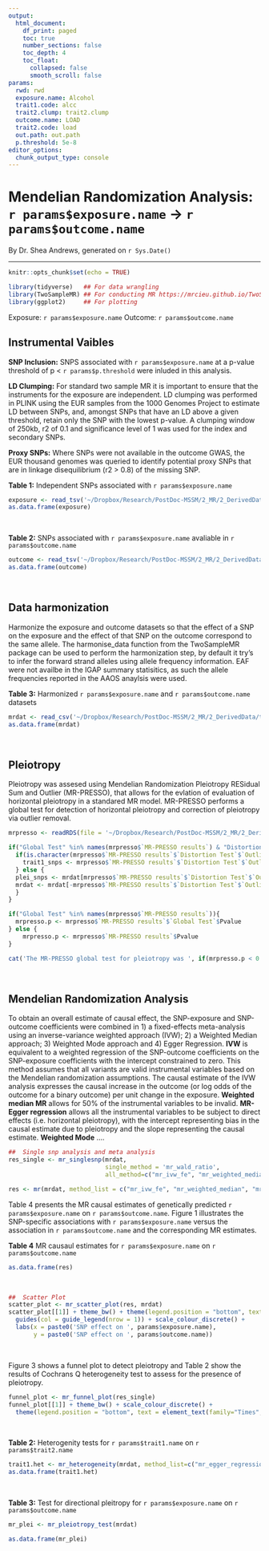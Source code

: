 ```yaml
---
output:
  html_document:
    df_print: paged
    toc: true
    number_sections: false
    toc_depth: 4
    toc_float:
      collapsed: false
      smooth_scroll: false
params:
  rwd: rwd
  exposure.name: Alcohol
  trait1.code: alcc
  trait2.clump: trait2.clump
  outcome.name: LOAD
  trait2.code: load
  out.path: out.path
  p.threshold: 5e-8
editor_options: 
  chunk_output_type: console
---
```


# Mendelian Randomization Analysis: `r params$exposure.name` -> `r params$outcome.name`
By Dr. Shea Andrews, generated on `r Sys.Date()`

---

```r
knitr::opts_chunk$set(echo = TRUE)

library(tidyverse)   ## For data wrangling 
library(TwoSampleMR) ## For conducting MR https://mrcieu.github.io/TwoSampleMR/ 
library(ggplot2)     ## For plotting 
```

Exposure: `r params$exposure.name`
Outcome: `r params$outcome.name`


## Instrumental Vaibles
**SNP Inclusion:** SNPS associated with  `r params$exposure.name` at a p-value threshold of p < `r params$p.threshold` were inluded in this analysis.  

**LD Clumping:** For standard two sample MR it is important to ensure that the instruments for the exposure are independent. LD clumping was performed in PLINK using the EUR samples from the 1000 Genomes Project to estimate LD between SNPs, and, amongst SNPs that have an LD above a given threshold, retain only the SNP with the lowest p-value. A clumping window of 250kb, r2 of 0.1 and significance level of 1 was used for the index and secondary SNPs.
<br>

**Proxy SNPs:** Where SNPs were not available in the outcome GWAS, the EUR thousand genomes was queried to identify potential proxy SNPs that are in linkage disequilibrium (r2 > 0.8) of the missing SNP.
<br> 

**Table 1:** Independent SNPs associated with `r params$exposure.name`
```r
exposure <- read_tsv('~/Dropbox/Research/PostDoc-MSSM/2_MR/2_DerivedData/test/alcc_5e-8_SNPs.txt')
as.data.frame(exposure)
```
<br>


**Table 2:** SNPs associated with `r params$exposure.name` avaliable in `r params$outcome.name`
```r
outcome <- read_tsv('~/Dropbox/Research/PostDoc-MSSM/2_MR/2_DerivedData/test/alcc_load_5e-8_SNPs.txt')
as.data.frame(outcome)
```
<br>

## Data harmonization
Harmonize the exposure and outcome datasets so that the effect of a SNP on the exposure and the effect of that SNP on the outcome correspond to the same allele. The harmonise_data function from the TwoSampleMR package can be used to perform the harmonization step, by default it try's to infer the forward strand alleles using allele frequency information. EAF were not availbe in the IGAP summary statisitics, as such the allele frequencies reported in the AAOS anaylsis were used.
<br>

**Table 3:** Harmonized `r params$exposure.name` and `r params$outcome.name` datasets
```r
mrdat <- read_csv('~/Dropbox/Research/PostDoc-MSSM/2_MR/2_DerivedData/test/alcc_load_5e-8_MRdat.csv')
as.data.frame(mrdat)
```
<br>

## Pleiotropy 
Pleiotropy was assesed using Mendelian Randomization Pleiotropy RESidual Sum and Outlier (MR-PRESSO), that allows for the evlation of evaluation of horizontal pleiotropy in a standared MR model. MR-PRESSO performs a global test for detection of horizontal pleiotropy and correction of pleiotropy via outlier removal. 
<br> 

```r
mrpresso <- readRDS(file = '~/Dropbox/Research/PostDoc-MSSM/2_MR/2_DerivedData/test/hipv_load_5e-8_mrpresso.rds')

if("Global Test" %in% names(mrpresso$`MR-PRESSO results`) & "Distortion Test" %in% names(mrpresso$`MR-PRESSO results`)){
  if(is.character(mrpresso$`MR-PRESSO results`$`Distortion Test`$`Outliers Indices`)){
    trait1_snps <- mrpresso$`MR-PRESSO results`$`Distortion Test`$`Outliers Indices`
  } else {
  plei_snps <- mrdat[mrpresso$`MR-PRESSO results`$`Distortion Test`$`Outliers Indices`, ]$SNP
  mrdat <- mrdat[-mrpresso$`MR-PRESSO results`$`Distortion Test`$`Outliers Indices`,]
  }
}

if("Global Test" %in% names(mrpresso$`MR-PRESSO results`)){
  mrpresso.p <- mrpresso$`MR-PRESSO results`$`Global Test`$Pvalue
} else {
    mrpresso.p <- mrpresso$`MR-PRESSO results`$Pvalue
}

```

```r
cat('The MR-PRESSO global test for pleiotropy was ', if(mrpresso.p < 0.05){paste('significant', ' (p = ', mrpresso.p, ').', sep = "")}else{paste('non-significant.')}, if(mrpresso.p < 0.05 & any(ls() %in% "trait1_snps")){paste('The following SNPs were removed due to pleiotropy:', paste(trait1_snps, collapse=", ") )}) 
```
<br> 

##  Mendelian Randomization Analysis 
To obtain an overall estimate of causal effect, the SNP-exposure and SNP-outcome coefficients were combined in 1) a fixed-effects meta-analysis using an inverse-variance weighted approach (IVW); 2) a Weighted Median approach; 3) Weighted Mode approach and 4) Egger Regression. **IVW** is equivalent to a weighted regression of the SNP-outcome coefficients on the SNP-exposure coefficients with the intercept constrained to zero. This method assumes that all variants are valid instrumental variables based on the Mendelian randomization assumptions. The causal estimate of the IVW analysis expresses the causal increase in the outcome (or log odds of the outcome for a binary outcome) per unit change in the exposure. **Weighted median MR** allows for 50% of the instrumental variables to be invalid. **MR-Egger regression** allows all the instrumental variables to be subject to direct effects (i.e. horizontal pleiotropy), with the intercept representing bias in the causal estimate due to pleiotropy and the slope representing the causal estimate. **Weighted Mode** ....
<br> 

```r

##  Single snp analysis and meta analysis
res_single <- mr_singlesnp(mrdat,
                           single_method = 'mr_wald_ratio',
                           all_method=c("mr_ivw_fe", "mr_weighted_median", "mr_weighted_mode", "mr_egger_regression"))

res <- mr(mrdat, method_list = c("mr_ivw_fe", "mr_weighted_median", "mr_weighted_mode", "mr_egger_regression"))

```

Table 4 presents the MR causal estimates of genetically predicted `r params$exposure.name` on `r params$outcome.name`. Figure 1 illustrates the SNP-specific associations with `r params$exposure.name` versus the association in `r params$outcome.name` and the corresponding MR estimates.


**Table 4** MR causaul estimates for `r params$exposure.name` on `r params$outcome.name`
```r
as.data.frame(res)
```
<br> 

```r

##  Scatter Plot
scatter_plot <- mr_scatter_plot(res, mrdat)
scatter_plot[[1]] + theme_bw() + theme(legend.position = "bottom", text = element_text(family="Times", size=12)) + 
  guides(col = guide_legend(nrow = 1)) + scale_colour_discrete() +
  labs(x = paste0('SNP effect on ', params$exposure.name), 
       y = paste0('SNP effect on ', params$outcome.name))  

```
<br>

Figure 3 shows a funnel plot to detect pleiotropy and Table 2 show the results of Cochrans Q heterogeneity test to assess for the presence of pleiotropy. 
<br>

```r
funnel_plot <- mr_funnel_plot(res_single)
funnel_plot[[1]] + theme_bw() + scale_colour_discrete() + 
  theme(legend.position = "bottom", text = element_text(family="Times", size=12))

```
<br>

**Table 2:** Heterogenity tests for `r params$trait1.name` on `r params$trait2.name`
```r
trait1.het <- mr_heterogeneity(mrdat, method_list=c("mr_egger_regression", "mr_ivw"))
as.data.frame(trait1.het)
```
<br>

**Table 3:** Test for directional pleitropy for `r params$exposure.name` on `r params$outcome.name`
```r
mr_plei <- mr_pleiotropy_test(mrdat)

as.data.frame(mr_plei)

```
<br>
